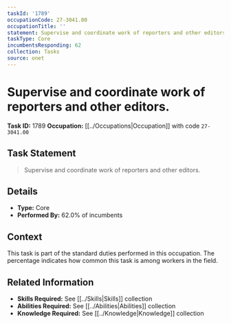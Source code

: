 ```yaml
---
taskId: '1789'
occupationCode: 27-3041.00
occupationTitle: ''
statement: Supervise and coordinate work of reporters and other editors.
taskType: Core
incumbentsResponding: 62
collection: Tasks
source: onet
---
```

# Supervise and coordinate work of reporters and other editors.

**Task ID:** 1789
**Occupation:** [[../Occupations|Occupation]] with code `27-3041.00`

## Task Statement

> Supervise and coordinate work of reporters and other editors.

## Details

- **Type:** Core
- **Performed By:** 62.0% of incumbents

## Context

This task is part of the standard duties performed in this occupation. The percentage indicates how common this task is among workers in the field.

## Related Information

- **Skills Required:** See [[../Skills|Skills]] collection
- **Abilities Required:** See [[../Abilities|Abilities]] collection
- **Knowledge Required:** See [[../Knowledge|Knowledge]] collection
